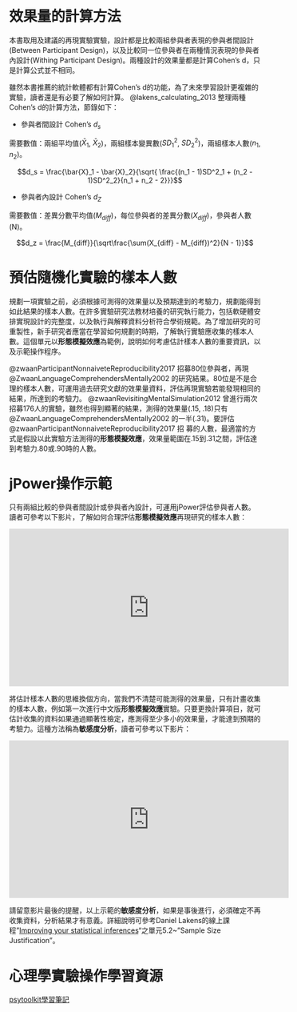 # 效果量的計算方法 {#effectsize}

本書取用及建議的再現實驗實驗，設計都是比較兩組參與者表現的參與者間設計(Between Participant Design)，以及比較同一位參與者在兩種情況表現的參與者內設計(Withing Participant Design)。兩種設計的效果量都是計算Cohen's d，只是計算公式並不相同。

雖然本書推薦的統計軟體都有計算Cohen's d的功能，為了未來學習設計更複雜的實驗，讀者還是有必要了解如何計算。 @lakens_calculating_2013 整理兩種Cohen's d的計算方法，節錄如下：

- 參與者間設計 Cohen's $d_s$

需要數值：兩組平均值($\bar{X}_1$, $\bar{X}_2$)，兩組樣本變異數($SD^2_1$, $SD^2_2$)，兩組樣本人數($n_1$, $n_2$)。

$$d_s = \frac{\bar{X}_1 - \bar{X}_2}{\sqrt{ \frac{(n_1 - 1)SD^2_1 + (n_2 - 1)SD^2_2}{n_1 + n_2 - 2}}}$$


- 參與者內設計 Cohen's $d_Z$

需要數值：差異分數平均值($M_{diff}$)，每位參與者的差異分數($X_{diff}$)，參與者人數(N)。

$$d_z = \frac{M_{diff}}{\sqrt\frac{\sum(X_{diff} - M_{diff})^2}{N - 1}}$$

# 預估隨機化實驗的樣本人數 {#sampling}

規劃一項實驗之前，必須根據可測得的效果量以及預期達到的考驗力，規劃能得到如此結果的樣本人數。在許多實驗研究法教材培養的研究執行能力，包括軟硬體安排實現設計的完整度，以及執行與解釋資料分析符合學術規範。為了增加研究的可重製性，新手研究者應當在學習如何規劃的時期，了解執行實驗應收集的樣本人數。這個單元以**形態模擬效應**為範例，說明如何考慮估計樣本人數的重要資訊，以及示範操作程序。

@zwaanParticipantNonnaiveteReproducibility2017 招募80位參與者，再現 @ZwaanLanguageComprehendersMentally2002 的研究結果。80位是不是合理的樣本人數，可運用過去研究文獻的效果量資料，評估再現實驗若能發現相同的結果，所達到的考驗力。 @zwaanRevisitingMentalSimulation2012 曾進行兩次招募176人的實驗，雖然也得到顯著的結果，測得的效果量(.15, .18)只有 @ZwaanLanguageComprehendersMentally2002 的一半(.31)。要評估 @zwaanParticipantNonnaiveteReproducibility2017 招 募的人數，最適當的方式是假設以此實驗方法測得的**形態模擬效應**，效果量範圍在.15到.31之間，評估達到考驗力.80或.90時的人數。


# jPower操作示範 {#power-estimation}

只有兩組比較的參與者間設計或參與者內設計，可運用jPower評估參與者人數。讀者可參考以下影片，了解如何合理評估**形態模擬效應**再現研究的樣本人數：

<iframe width="560" height="315" src="https://www.youtube-nocookie.com/embed/CJwvc9C3Cw4" frameborder="0" allow="accelerometer; autoplay; encrypted-media; gyroscope; picture-in-picture" allowfullscreen></iframe>

將估計樣本人數的思維換個方向，當我們不清楚可能測得的效果量，只有計畫收集的樣本人數，例如第一次進行中文版**形態模擬效應**實驗。只要更換計算項目，就可估計收集的資料如果通過顯著性檢定，應測得至少多小的效果量，才能達到預期的考驗力。這種方法稱為**敏感度分析**，讀者可參考以下影片：

<iframe width="560" height="315" src="https://www.youtube-nocookie.com/embed/NsOO5w_1peo" frameborder="0" allow="accelerometer; autoplay; encrypted-media; gyroscope; picture-in-picture" allowfullscreen></iframe>

請留意影片最後的提醒，以上示範的**敏感度分析**，如果是事後進行，必須確定不再收集資料，分析結果才有意義。詳細說明可參考Daniel Lakens的線上課程"[Improving your statistical inferences](https://zh-tw.coursera.org/learn/statistical-inferences)"之單元5.2~"Sample Size Justification"。


# 心理學實驗操作學習資源 {#learning-resource}

[psytoolkit學習筆記](https://hackmd.io/s/S1WIz64IE)